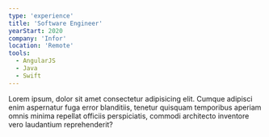 ```yaml
---
type: 'experience'
title: 'Software Engineer'
yearStart: 2020
company: 'Infor'
location: 'Remote'
tools:
  - AngularJS
  - Java
  - Swift
---
```


Lorem ipsum, dolor sit amet consectetur adipisicing elit. Cumque adipisci enim aspernatur fuga error blanditiis, tenetur quisquam temporibus aperiam omnis minima repellat officiis perspiciatis, commodi architecto inventore vero laudantium reprehenderit?
